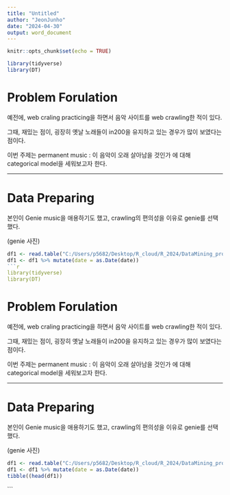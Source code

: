 ```yaml
---
title: "Untitled"
author: "JeonJunho"
date: "2024-04-30"
output: word_document
---
```


```r
knitr::opts_chunk$set(echo = TRUE)
```

```r
library(tidyverse)
library(DT)
```

# Problem Forulation 

예전에, web craling practicing을 하면서 음악 사이트를 web crawling한 적이 있다.

그때, 재밌는 점이, 굉장히 옛날 노래들이 in200을 유지하고 있는 경우가 많이 보였다는 점이다.

이번 주제는 permanent music : 이 음악이 오래 살아남을 것인가 에 대해 categorical model을 세워보고자 한다.

------------------------------------------------------------------------

# Data Preparing

본인이 Genie music을 애용하기도 했고, crawling의 편의성을 이유로 genie를 선택했다.

(genie 사진)

```r
df1 <- read.table("C:/Users/p5682/Desktop/R_cloud/R_2024/DataMining_proj/genie200.txt")
df1 <- df1 %>% mutate(date = as.Date(date))
```r
library(tidyverse)
library(DT)
```

# Problem Forulation 

예전에, web craling practicing을 하면서 음악 사이트를 web crawling한 적이 있다.

그때, 재밌는 점이, 굉장히 옛날 노래들이 in200을 유지하고 있는 경우가 많이 보였다는 점이다.

이번 주제는 permanent music : 이 음악이 오래 살아남을 것인가 에 대해 categorical model을 세워보고자 한다.

------------------------------------------------------------------------

# Data Preparing

본인이 Genie music을 애용하기도 했고, crawling의 편의성을 이유로 genie를 선택했다.

(genie 사진)

```r
df1 <- read.table("C:/Users/p5682/Desktop/R_cloud/R_2024/DataMining_proj/genie200.txt")
df1 <- df1 %>% mutate(date = as.Date(date))
tibble((head(df1))
```
```